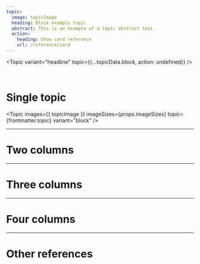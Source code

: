 ```yaml
---
topic:
  image: topicImage
  heading: Block example topic
  abstract: This is an example of a topic abstract text.
  action:
    heading: Show card reference
    url: /reference/card
---
```



<Topic
  variant="headline"
  topic={{...topicData.block, action: undefined}}
/>

<br />

# Single topic

<Topic
  images={{ topicImage }}
  imageSizes={props.imageSizes}
  topic={frontmatter.topic}
  variant="block"
/>

---

# Two columns

<TwoColumnLayout>
  <Topic
    images={{ topicImage }}
    imageSizes={props.imageSizes}
    topic={frontmatter.topic}
    variant="block"
  />
  <Topic
    images={{ topicImage }}
    imageSizes={props.imageSizes}
    topic={frontmatter.topic}
    variant="block"
  />
</TwoColumnLayout>

---

# Three columns

<ThreeColumnLayout>
  <Topic
    images={{ topicImage }}
    imageSizes={props.imageSizes}
    topic={frontmatter.topic}
    variant="block"
  />
  <Topic
    images={{ topicImage }}
    imageSizes={props.imageSizes}
    topic={frontmatter.topic}
    variant="block"
  />
  <Topic
    images={{ topicImage }}
    imageSizes={props.imageSizes}
    topic={frontmatter.topic}
    variant="block"
  />
</ThreeColumnLayout>

---

# Four columns

<FourColumnLayout>
  <Topic
    images={{ topicImage }}
    imageSizes={props.imageSizes}
    topic={frontmatter.topic}
    variant="block"
  />
  <Topic
    images={{ topicImage }}
    imageSizes={props.imageSizes}
    topic={frontmatter.topic}
    variant="block"
  />
  <Topic
    images={{ topicImage }}
    imageSizes={props.imageSizes}
    topic={frontmatter.topic}
    variant="block"
  />
  <Topic
    images={{ topicImage }}
    imageSizes={props.imageSizes}
    topic={frontmatter.topic}
    variant="block"
  />
</FourColumnLayout>

---

# Other references

<TopicList 
  variant="three-column"
  topicVariant="card"
  topics={Object.values(topicData)}
/>
